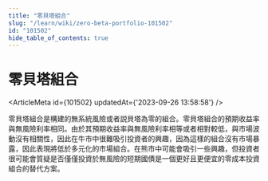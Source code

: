 ```yaml
---
title: "零貝塔組合"
slug: "/learn/wiki/zero-beta-portfolio-101502"
id: "101502"
hide_table_of_contents: true
---
```



# 零貝塔組合

<ArticleMeta id={101502} updatedAt={'2023-09-26 13:58:58'} />
<div className='border-solid border-b border-t-0 my-4 border-[var(--ifm-color-gray-300)]' />

零貝塔組合是構建的無系統風險或者説貝塔為零的組合。零貝塔組合的預期收益率與無風險利率相同。由於其預期收益率與無風險利率相等或者相對較低，與市場波動沒有相關性，因此在牛市中很難吸引投資者的興趣，因為這樣的組合沒有市場暴露，因此表現將低於多元化的市場組合。在熊市中可能會吸引一些興趣，但投資者很可能會質疑是否僅僅投資於無風險的短期國債是一個更好且更便宜的零成本投資組合的替代方案。
